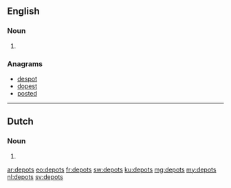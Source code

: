==English==

===Noun===
{{head|en|plural}}

# {{plural of|depot|lang=en}}

===Anagrams===
* [[despot#English|despot]]
* [[dopest#English|dopest]]
* [[posted#English|posted]]

----

==Dutch==

===Noun===
{{head|nl}}

# {{nl-noun form of|pl|depot}}

[[ar:depots]]
[[eo:depots]]
[[fr:depots]]
[[sw:depots]]
[[ku:depots]]
[[mg:depots]]
[[my:depots]]
[[nl:depots]]
[[sv:depots]]